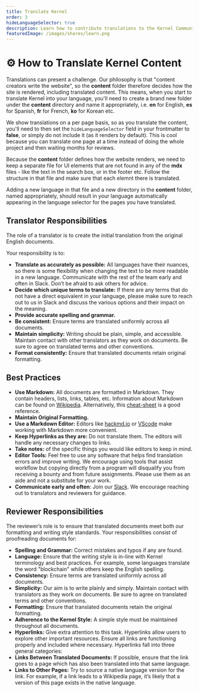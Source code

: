 ```yaml
---
title: Translate Kernel
order: 3
hideLanguageSelector: true
description: Learn how to contribute translations to the Kernel Community website.
featuredImage: /images/shares/learn.png
---
```


# ⚙️ How to Translate Kernel Content

Translations can present a challenge. Our philosophy is that "content creators write the website", so the **content** folder therefore decides how the site is rendered, including translated content. This means, when you start to translate Kernel into your language, you'll need to create a brand new folder under the **content** directory and name it appropriately, i.e. **en** for English, **es** for Spanish, **fr** for French, **ko** for Korean etc.

We show translations on a per page basis, so as you translate the content, you'll need to then set the `hideLanguageSelector` field in your frontmatter to **false**, or simply do not include it (as it renders by default). This is cool because you can translate one page at a time instead of doing the whole project and then waiting months for reviews.

Because the **content** folder defines how the website renders, we need to keep a separate file for UI elements that are not found in any of the **mdx** files - like the text in the search box, or in the footer etc. Follow the structure in that file and make sure that each elemnt there is translated. 

Adding a new language in that file and a new directory in the **content** folder, named appropriately, should result in your language automatically appearing in the language selector for the pages you have translated.

## Translator Responsibilities

The role of a translator is to create the initial translation from the original English documents.

Your responsibility is to:

- **Translate as accurately as possible:** All languages have their nuances, so there is some flexibility when changing the text to be more readable in a new language. Communicate with the rest of the team early and often in Slack. Don’t be afraid to ask others for advice.
- **Decide which unique terms to translate:** If there are any terms that do not have a direct equivalent in your language, please make sure to reach out to us in Slack and discuss the various options and their impact on the meaning.
- **Provide accurate spelling and grammar.**
- **Be consistent:** Ensure terms are translated uniformly across all documents.
- **Maintain simplicity:** Writing should be plain, simple, and accessible. Maintain contact with other translators as they work on documents. Be sure to agree on translated terms and other conventions.
- **Format consistently:** Ensure that translated documents retain original formatting.

## Best Practices

- **Use Markdown:** All documents are formatted in Markdown. They contain headers, lists, links, tables, etc. Information about Markdown can be found on [Wikipedia](https://en.wikipedia.org/wiki/Markdown). Alternatively, this [cheat-sheet](https://github.com/adam-p/markdown-here/wiki/Markdown-Cheatsheet) is a good reference.
- **Maintain Original Formatting.**
- **Use a Markdown Editor:** Editors like [hackmd.io](https://hackmd.io/) or [VScode](https://code.visualstudio.com/) make working with Markdown more convenient.
- **Keep Hyperlinks as they are:** Do not translate them. The editors will handle any necessary changes to links.
- **Take notes:** of the specific things you would like editors to keep in mind.
- **Editor Tools:** Feel free to use any software that helps find translation errors and improve writing. We encourage using tools that assist workflow but copying directly from a program will disqualify you from receiving a bounty and from future assignments. Please use them as an aide and not a substitute for your work.
- **Communicate early and often**: Join our [Slack](https://kernel-community.slack.com). We encourage reaching out to translators and reviewers for guidance.

## Reviewer Responsibilities

The reviewer’s role is to ensure that translated documents meet both our formatting and writing style standards. Your responsibilities consist of proofreading documents for:

- **Spelling and Grammar:** Correct mistakes and typos if any are found.
- **Language:** Ensure that the writing style is in-line with Kernel terminology and best practices. For example, some languages translate the word "blockchain" while others keep the English spelling.
- **Consistency:** Ensure terms are translated uniformly across all documents.
- **Simplicity:** Our aim is to write plainly and simply. Maintain contact with translators as they work on documents. Be sure to agree on translated terms and other conventions.
- **Formatting:** Ensure that translated documents retain the original formatting.
- **Adherence to the Kernel Style:** A simple style must be maintained throughout all documents.
- **Hyperlinks:** Give extra attention to this task. Hyperlinks allow users to explore other important resources. Ensure all links are functioning properly and included where necessary. Hyperlinks fall into three general categories:
- **Links Between Translated Documents:** If possible, ensure that the link goes to a page which has also been translated into that same language.
- **Links to Other Pages:** Try to source a native language version for the link. For example, if a link leads to a Wikipedia page, it’s likely that a version of this page exists in the native language.